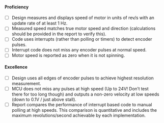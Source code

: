 #### Proficiency

- [ ] Design measures and displays speed of motor in units of rev/s with an update rate of at least 1 Hz.
- [ ] Measured speed matches true motor speed and direction (calculations should be provided in the report to verify this).
- [ ] Code uses interrupts (rather than polling or timers) to detect encoder pulses.
- [ ] Interrupt code does not miss any encoder pulses at normal speed.
- [ ] Motor speed is reported as zero when it is not spinning.

#### Excellence

- [ ] Design uses all edges of encoder pulses to achieve highest resolution measurement.
- [ ] MCU does not miss any pulses at high speed (Up to 24V! Don't test there for too long though) and outputs a non-zero velocity at low speeds (down to 0.1V / just above stall).
- [ ] Report compares the performance of interrupt based code to manual polling at high speeds.  This comparison is quantitative and includes the maximum revolutions/second achievable by each implementation.
